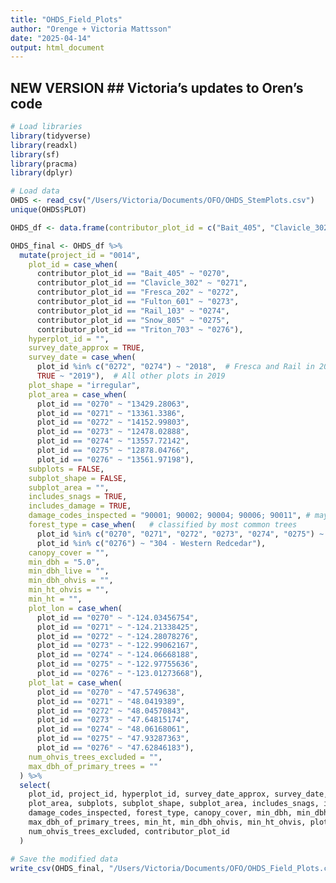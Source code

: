 ```yaml
---
title: "OHDS_Field_Plots"
author: "Orenge + Victoria Mattsson"
date: "2025-04-14"
output: html_document
---
```


## NEW VERSION ## Victoria's updates to Oren's code

```r

# Load libraries
library(tidyverse)
library(readxl)
library(sf)
library(pracma)
library(dplyr)

# Load data 
OHDS <- read_csv("/Users/Victoria/Documents/OFO/OHDS_StemPlots.csv")
unique(OHDS$PLOT)

OHDS_df <- data.frame(contributor_plot_id = c("Bait_405", "Clavicle_302", "Fresca_202", "Fulton_601", "Rail_103", "Snow_805", "Triton_703"))

OHDS_final <- OHDS_df %>%
  mutate(project_id = "0014",
    plot_id = case_when(
      contributor_plot_id == "Bait_405" ~ "0270",
      contributor_plot_id == "Clavicle_302" ~ "0271",
      contributor_plot_id == "Fresca_202" ~ "0272",
      contributor_plot_id == "Fulton_601" ~ "0273",
      contributor_plot_id == "Rail_103" ~ "0274",
      contributor_plot_id == "Snow_805" ~ "0275",
      contributor_plot_id == "Triton_703" ~ "0276"),
    hyperplot_id = "",
    survey_date_approx = TRUE,
    survey_date = case_when(
      plot_id %in% c("0272", "0274") ~ "2018",  # Fresca and Rail in 2018
      TRUE ~ "2019"),  # All other plots in 2019
    plot_shape = "irregular",
    plot_area = case_when(
      plot_id == "0270" ~ "13429.28063",
      plot_id == "0271" ~ "13361.3386",
      plot_id == "0272" ~ "14152.99803",
      plot_id == "0273" ~ "12478.02888",
      plot_id == "0274" ~ "13557.72142",
      plot_id == "0275" ~ "12878.04766",
      plot_id == "0276" ~ "13561.97198"),
    subplots = FALSE,
    subplot_shape = FALSE,
    subplot_area = "",
    includes_snags = TRUE,
    includes_damage = TRUE,
    damage_codes_inspected = "90001; 90002; 90004; 90006; 90011", # may need to update if add more codes to trees rmd
    forest_type = case_when(   # classified by most common trees
      plot_id %in% c("0270", "0271", "0272", "0273", "0274", "0275") ~ "301 - Western Hemlock",  # some are almost 50/50 TSHE/PSME
      plot_id %in% c("0276") ~ "304 - Western Redcedar"), 
    canopy_cover = "",
    min_dbh = "5.0",
    min_dbh_live = "",
    min_dbh_ohvis = "",
    min_ht_ohvis = "",
    min_ht = "",
    plot_lon = case_when(
      plot_id == "0270" ~ "-124.03456754",
      plot_id == "0271" ~ "-124.21338425",
      plot_id == "0272" ~ "-124.28078276",
      plot_id == "0273" ~ "-122.99062167",
      plot_id == "0274" ~ "-124.06668188",
      plot_id == "0275" ~ "-122.97755636",
      plot_id == "0276" ~ "-123.01273668"),
    plot_lat = case_when(
      plot_id == "0270" ~ "47.5749638",
      plot_id == "0271" ~ "48.0419389",
      plot_id == "0272" ~ "48.04570843",
      plot_id == "0273" ~ "47.64815174",
      plot_id == "0274" ~ "48.06168061",
      plot_id == "0275" ~ "47.93287363",
      plot_id == "0276" ~ "47.62846183"),
    num_ohvis_trees_excluded = "",
    max_dbh_of_primary_trees = ""  
  ) %>%
  select(
    plot_id, project_id, hyperplot_id, survey_date_approx, survey_date, plot_shape, 
    plot_area, subplots, subplot_shape, subplot_area, includes_snags, includes_damage, 
    damage_codes_inspected, forest_type, canopy_cover, min_dbh, min_dbh_live, 
    max_dbh_of_primary_trees, min_ht, min_dbh_ohvis, min_ht_ohvis, plot_lon, plot_lat, 
    num_ohvis_trees_excluded, contributor_plot_id
  )

# Save the modified data
write_csv(OHDS_final, "/Users/Victoria/Documents/OFO/OHDS_Field_Plots.csv")
```

